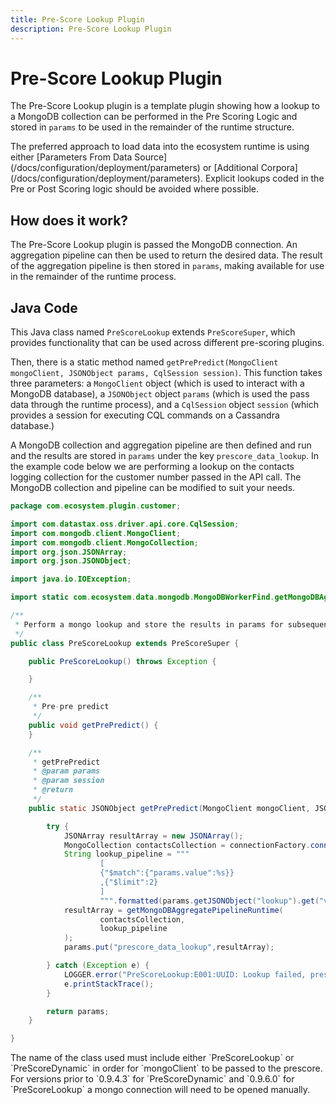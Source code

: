 ```yaml
---
title: Pre-Score Lookup Plugin
description: Pre-Score Lookup Plugin
---
```



# Pre-Score Lookup Plugin

The Pre-Score Lookup plugin is a template plugin showing how a lookup to a MongoDB collection can be performed in the Pre Scoring Logic and stored in `params` to be used in the remainder of the runtime structure.

<Callout type="tip" title="Note">
    The preferred approach to load data into the ecosystem runtime is using either [Parameters From Data Source](/docs/configuration/deployment/parameters) or [Additional Corpora](/docs/configuration/deployment/parameters). Explicit lookups coded in the Pre or Post Scoring logic should be avoided where possible.
</Callout>


## How does it work?

The Pre-Score Lookup plugin is passed the MongoDB connection. An aggregation pipeline can then be used to return the desired data. The result of the aggregation pipeline is then stored in `params`, making available for use in the remainder of the runtime process.

## Java Code

This Java class named `PreScoreLookup` extends `PreScoreSuper`, which provides functionality that can be used across different pre-scoring plugins. 

Then, there is a static method named `getPrePredict(MongoClient mongoClient, JSONObject params, CqlSession session)`. This function takes three parameters: a `MongoClient` object (which is used to interact with a MongoDB database), a `JSONObject` object `params` (which is used the pass data through the runtime process), and a `CqlSession` object `session` (which provides a session for executing CQL commands on a Cassandra database.)

A MongoDB collection and aggregation pipeline are then defined and run and the results are stored in `params` under the key `prescore_data_lookup`. In the example code below we are performing a lookup on the contacts logging collection for the customer number passed in the API call. The MongoDB collection and pipeline can be modified to suit your needs.
```java
package com.ecosystem.plugin.customer;

import com.datastax.oss.driver.api.core.CqlSession;
import com.mongodb.client.MongoClient;
import com.mongodb.client.MongoCollection;
import org.json.JSONArray;
import org.json.JSONObject;

import java.io.IOException;

import static com.ecosystem.data.mongodb.MongoDBWorkerFind.getMongoDBAggregatePipelineRuntime;

/**
 * Perform a mongo lookup and store the results in params for subsequent usage
 */
public class PreScoreLookup extends PreScoreSuper {

    public PreScoreLookup() throws Exception {

    }

    /**
     * Pre-pre predict
     */
    public void getPrePredict() {
    }

    /**
     * getPrePredict
     * @param params
     * @param session
     * @return
     */
    public static JSONObject getPrePredict(MongoClient mongoClient, JSONObject params, CqlSession session) throws IOException {

        try {
            JSONArray resultArray = new JSONArray();
            MongoCollection contactsCollection = connectionFactory.connectMongoDB(mongoClient, settings.getLoggingDatabase(), settings.getLoggingCollection());
            String lookup_pipeline = """
                    [
                    {"$match":{"params.value":%s}}
                    ,{"$limit":2}
                    ]
                    """.formatted(params.getJSONObject("lookup").get("value"));
            resultArray = getMongoDBAggregatePipelineRuntime(
                    contactsCollection,
                    lookup_pipeline
            );
            params.put("prescore_data_lookup",resultArray);

        } catch (Exception e) {
            LOGGER.error("PreScoreLookup:E001:UUID: Lookup failed, prescore data lookup not written to params");
            e.printStackTrace();
        }

        return params;
    }

}
```

<Callout type="tip" title="Note">
    The name of the class used must include either `PreScoreLookup` or `PreScoreDynamic` in order for `mongoClient` to be passed to the prescore. For versions prior to `0.9.4.3` for `PreScoreDynamic` and `0.9.6.0` for `PreScoreLookup` a mongo connection will need to be opened manually.
</Callout>

